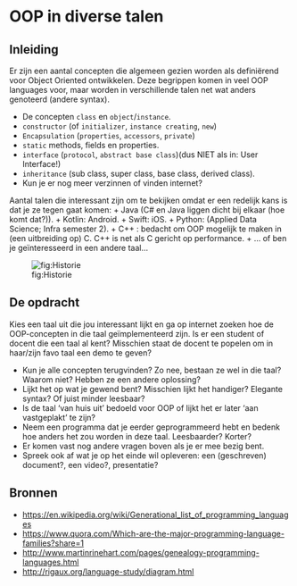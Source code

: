 # OOP in diverse talen

## Inleiding
Er zijn een aantal concepten die algemeen gezien worden als definiërend voor Object Oriented ontwikkelen. Deze begrippen komen in veel OOP languages voor, maar worden in verschillende talen net wat anders genoteerd (andere syntax).

+ De concepten `class` en  `object`/`instance`.
+ `constructor` (of `initializer`, `instance creating`, `new`)
+ `Encapsulation` (`properties`, `accessors`, `private`)
+ `static` methods, fields en properties.
+ `interface` (`protocol`, `abstract base class`)(dus NIET als in: User Interface!)
+ `inheritance` (sub class, super class, base class, derived class).
+ Kun je er nog meer verzinnen of vinden internet?


Aantal talen die interessant zijn om te bekijken omdat er een redelijk kans is dat je ze tegen gaat komen:
+ Java (C# en Java liggen dicht bij elkaar (hoe komt dat?)).
+ Kotlin: Android.
+ Swift: iOS.
+ Python:  (Applied Data Science; Infra semester 2).
+ C++ : bedacht om OOP mogelijk te maken in (een uitbreiding op) C. C++ is net als C gericht op performance.
+ ... of ben je geïnteresseerd in een andere taal...

![fig:Historie](figures/familytree.png "family tree")

## De opdracht

Kies een taal uit die jou interessant lijkt en ga op internet zoeken hoe de OOP-concepten in die taal geïmplementeerd zijn.
Is er een student of docent die een taal al kent? Misschien staat de docent te popelen om in haar/zijn favo taal een demo te geven?

+ Kun je alle concepten terugvinden? Zo nee, bestaan ze wel in die taal? Waarom niet? Hebben ze een andere oplossing?
+ Lijkt het op wat je gewend bent? Misschien lijkt het handiger? Elegante syntax? Of juist minder leesbaar?
+ Is de taal 'van huis uit' bedoeld voor OOP of lijkt het er later 'aan vastgeplakt' te zijn?
+ Neem een programma dat je eerder geprogrammeerd hebt en bedenk hoe anders het zou worden in deze taal. Leesbaarder? Korter?
+ Er komen vast nog andere vragen boven als je er  mee bezig bent.
+ Spreek ook af wat je op het einde wil opleveren: een (geschreven) document?, een video?, presentatie? 

## Bronnen

+ [https://en.wikipedia.org/wiki/Generational_list_of_programming_languages](https://en.wikipedia.org/wiki/Generational_list_of_programming_languages)
+ [https://www.quora.com/Which-are-the-major-programming-language-families?share=1](https://www.quora.com/Which-are-the-major-programming-language-families?share=1)
+ [http://www.martinrinehart.com/pages/genealogy-programming-languages.html](http://www.martinrinehart.com/pages/genealogy-programming-languages.html)
+ [http://rigaux.org/language-study/diagram.html](http://rigaux.org/language-study/diagram.html)
